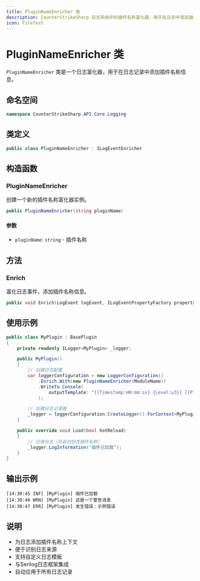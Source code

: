 ```yaml
---
title: PluginNameEnricher 类
description: CounterStrikeSharp 日志系统中的插件名称富化器，用于在日志中添加插件名称信息
icon: FileText
---
```


# PluginNameEnricher 类

`PluginNameEnricher` 类是一个日志富化器，用于在日志记录中添加插件名称信息。

## 命名空间

```csharp
namespace CounterStrikeSharp.API.Core.Logging
```

## 类定义

```csharp
public class PluginNameEnricher : ILogEventEnricher
```

## 构造函数

### PluginNameEnricher

创建一个新的插件名称富化器实例。

```csharp
public PluginNameEnricher(string pluginName)
```

#### 参数

- `pluginName`: `string` - 插件名称

## 方法

### Enrich

富化日志事件，添加插件名称信息。

```csharp
public void Enrich(LogEvent logEvent, ILogEventPropertyFactory propertyFactory)
```

## 使用示例

```csharp
public class MyPlugin : BasePlugin
{
    private readonly ILogger<MyPlugin> _logger;

    public MyPlugin()
    {
        // 创建日志配置
        var loggerConfiguration = new LoggerConfiguration()
            .Enrich.With(new PluginNameEnricher(ModuleName))
            .WriteTo.Console(
                outputTemplate: "[{Timestamp:HH:mm:ss} {Level:u3}] [{PluginName}] {Message:lj}{NewLine}{Exception}"
            );

        // 创建日志记录器
        _logger = loggerConfiguration.CreateLogger().ForContext<MyPlugin>();
    }

    public override void Load(bool hotReload)
    {
        // 记录日志（将自动包含插件名称）
        _logger.LogInformation("插件已加载");
    }
}
```

## 输出示例

```
[14:30:45 INF] [MyPlugin] 插件已加载
[14:30:46 WRN] [MyPlugin] 这是一个警告消息
[14:30:47 ERR] [MyPlugin] 发生错误：示例错误
```

## 说明

- 为日志添加插件名称上下文
- 便于识别日志来源
- 支持自定义日志模板
- 与Serilog日志框架集成
- 自动应用于所有日志记录 